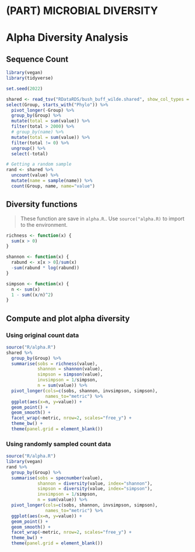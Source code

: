 # (PART) MICROBIAL DIVERSITY {-}
# Alpha Diversity Analysis {#alpha-diversity}

## Sequence Count {#seq-count}
```r
library(vegan)
library(tidyverse)

set.seed(2022)

shared <- read_tsv("RDataRDS/bush_buff_wilde.shared", show_col_types = F) %>%
select(Group, starts_with("Phylo")) %>% 
  pivot_longer(-Group) %>%
  group_by(Group) %>%
  mutate(total = sum(value)) %>%
  filter(total > 2000) %>%
  # group_by(name) %>%
  mutate(total = sum(value)) %>%
  filter(total != 0) %>%
  ungroup() %>%
  select(-total)

# Getting a random sample
rand <- shared %>%
  uncount(value) %>%
  mutate(name = sample(name)) %>%
  count(Group, name, name="value")
```

## Diversity  functions
> These function are save in `alpha.R`.. Use `source("alpha.R)` to import to the environment.

```r
richness <- function(x) {
  sum(x > 0)
}

shannon <- function(x) {
  rabund <- x[x > 0]/sum(x)
  -sum(rabund * log(rabund))
}

simpson <- function(x) {
  n <- sum(x)
  1 - sum((x/n)^2)
}

```


## Compute and plot alpha diversity

### Using original count data
```r
source("R/alpha.R")
shared %>%
  group_by(Group) %>%
  summarise(sobs = richness(value),
            shannon = shannon(value),
            simpson = simpson(value),
            invsimpson = 1/simpson,
            n = sum(value)) %>%
  pivot_longer(cols=c(sobs, shannon, invsimpson, simpson),
               names_to="metric") %>%
  ggplot(aes(x=n, y=value)) +
  geom_point() +
  geom_smooth() +
  facet_wrap(~metric, nrow=2, scales="free_y") + 
  theme_bw() +
  theme(panel.grid = element_blank())
```

### Using randomly sampled count data
```r
source("R/alpha.R")
library(vegan)
rand %>%
  group_by(Group) %>%
  summarise(sobs = specnumber(value),
            shannon = diversity(value, index="shannon"),
            simpson = diversity(value, index="simpson"),
            invsimpson = 1/simpson,
            n = sum(value)) %>%
  pivot_longer(cols=c(sobs, shannon, invsimpson, simpson),
               names_to="metric") %>%
  ggplot(aes(x=n, y=value)) +
  geom_point() +
  geom_smooth() +
  facet_wrap(~metric, nrow=2, scales="free_y") + 
  theme_bw() +
  theme(panel.grid = element_blank())
```


